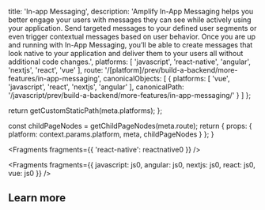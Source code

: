 
  title: 'In-app Messaging',
  description: 'Amplify In-App Messaging helps you better engage your users with messages they can see while actively using your application. Send targeted messages to your defined user segments or even trigger contextual messages based on user behavior. Once you are up and running with In-App Messaging, you’ll be able to create messages that look native to your application and deliver them to your users all without additional code changes.',
  platforms: [
    'javascript',
    'react-native',
    'angular',
    'nextjs',
    'react',
    'vue'
  ],
  route: '/[platform]/prev/build-a-backend/more-features/in-app-messaging',
  canonicalObjects: [
    {
      platforms: [
        'vue',
        'javascript',
        'react',
        'nextjs',
        'angular'
      ],
      canonicalPath: '/javascript/prev/build-a-backend/more-features/in-app-messaging/'
    }
  ]
};

  return getCustomStaticPath(meta.platforms);
};

  const childPageNodes = getChildPageNodes(meta.route);
  return {
    props: {
      platform: context.params.platform,
      meta,
      childPageNodes
    }
  };
}


<Fragments fragments={{ 'react-native': reactnative0 }} />


<Fragments
  fragments={{
    javascript: js0,
    angular: js0,
    nextjs: js0,
    react: js0,
    vue: js0
  }}
/>

## Learn more

<Overview childPageNodes={props.childPageNodes} />
